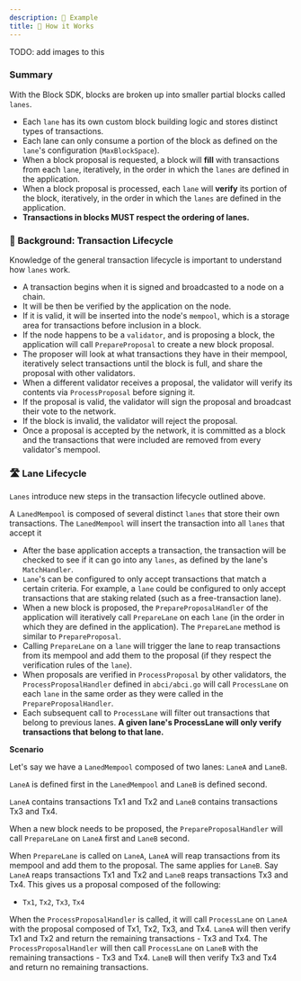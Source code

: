 ```yaml
---
description: 🔎 Example
title: 🔎 How it Works
---
```


<Warning>
TODO: add images to this
</Warning>

### Summary

With the Block SDK, blocks are broken up into smaller partial blocks called `lanes`.

- Each `lane` has its own custom block building logic and stores distinct types of transactions.
- Each lane can only consume a portion of the block as defined on the `lane`'s configuration (`MaxBlockSpace`).
- When a block proposal is requested, a block will **fill** with transactions from each `lane`, iteratively, in the order in which the `lanes` are defined in the application.
- When a block proposal is processed, each `lane` will **verify** its portion of the block, iteratively, in the order in which the `lanes` are defined in the application.
- **Transactions in blocks MUST respect the ordering of lanes.**

### 🔁 Background: Transaction Lifecycle

Knowledge of the general transaction lifecycle is important to understand how `lanes` work.

- A transaction begins when it is signed and broadcasted to a node on a chain.
- It will be then be verified by the application on the node.
- If it is valid, it will be inserted into the node's `mempool`, which is a storage area for transactions before inclusion in a block.
- If the node happens to be a `validator`, and is proposing a block, the application will call `PrepareProposal` to create a new block proposal.
- The proposer will look at what transactions they have in their mempool, iteratively select transactions until the block is full, and share the proposal with other validators.
- When a different validator receives a proposal, the validator will verify its contents via `ProcessProposal` before signing it.
- If the proposal is valid, the validator will sign the proposal and broadcast their vote to the network.
- If the block is invalid, the validator will reject the proposal.
- Once a proposal is accepted by the network, it is committed as a block and the transactions that were included are removed from every validator's mempool.

### 🛣️ Lane Lifecycle

`Lanes` introduce new steps in the transaction lifecycle outlined above.

A `LanedMempool` is composed of several distinct `lanes` that store their own transactions. The `LanedMempool` will insert the transaction into all `lanes` that accept it

- After the base application accepts a transaction, the transaction will be checked to see if it can go into any `lanes`, as defined by the lane's `MatchHandler`.
- `Lane`'s can be configured to only accept transactions that match a certain criteria. For example, a `lane` could be configured to only accept transactions that are staking related (such as a free-transaction lane).
- When a new block is proposed, the `PrepareProposalHandler` of the application will iteratively call `PrepareLane` on each `lane` (in the order in which they are defined in the application). The `PrepareLane` method is similar to `PrepareProposal`.
- Calling `PrepareLane` on a `lane` will trigger the lane to reap transactions from its mempool and add them to the proposal (if they respect the verification rules of the `lane`).
- When proposals are verified in `ProcessProposal` by other validators, the `ProcessProposalHandler` defined in `abci/abci.go` will call `ProcessLane` on each `lane` in the same order as they were called in the `PrepareProposalHandler`.
- Each subsequent call to `ProcessLane` will filter out transactions that belong to previous lanes. **A given lane's ProcessLane will only verify transactions that belong to that lane.**

<Info>

**Scenario**

Let's say we have a `LanedMempool` composed of two lanes: `LaneA` and `LaneB`.

`LaneA` is defined first in the `LanedMempool` and `LaneB` is defined second.

`LaneA` contains transactions Tx1 and Tx2 and `LaneB` contains transactions
Tx3 and Tx4.

</Info>

When a new block needs to be proposed, the `PrepareProposalHandler` will call `PrepareLane` on `LaneA` first and `LaneB` second.

When `PrepareLane` is called on `LaneA`, `LaneA` will reap transactions from its mempool and add them to the proposal. The same applies for `LaneB`. Say `LaneA` reaps transactions Tx1 and Tx2 and `LaneB` reaps transactions Tx3 and Tx4. This gives us a proposal composed of the following:

- `Tx1`, `Tx2`, `Tx3`, `Tx4`

When the `ProcessProposalHandler` is called, it will call `ProcessLane` on `LaneA` with the proposal composed of Tx1, Tx2, Tx3, and Tx4. `LaneA` will then verify Tx1 and Tx2 and return the remaining transactions - Tx3 and Tx4. The `ProcessProposalHandler` will then call `ProcessLane` on `LaneB` with the remaining transactions - Tx3 and Tx4. `LaneB` will then verify Tx3 and Tx4 and return no remaining transactions.
